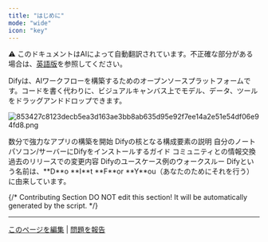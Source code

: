 ```yaml
---
title: "はじめに"
mode: "wide"
icon: "key"
---
```


<Note> ⚠️ このドキュメントはAIによって自動翻訳されています。不正確な部分がある場合は、[英語版](/en/documentation/pages/getting-started/introduction)を参照してください。</Note>


Difyは、AIワークフローを構築するためのオープンソースプラットフォームです。コードを書く代わりに、ビジュアルキャンバス上でモデル、データ、ツールをドラッグアンドドロップできます。

![853427c8123decb5ea3d163ae3bb8ab635d95e92f7ee14a2e51e54df06e94fd8.png](/images/853427c8123decb5ea3d163ae3bb8ab635d95e92f7ee14a2e51e54df06e94fd8.png)

<CardGroup cols={3}>
  <Card title="クイックスタート" icon="play" href="en/getting-started/quick-start">
    数分で強力なアプリの構築を開始
  </Card>
  <Card title="概念" icon="highlighter" iconType="regular" href="en/guides/workflow/key-concepts">
    Difyの核となる構成要素の説明
  </Card>
  <Card title="インストール" icon="arrow-down-to-line" href="en/getting-started/install-self-hosted/docker-compose">
    自分のノートパソコン/サーバーにDifyをインストールするガイド
  </Card>
  <Card title="フォーラム" icon="message" href="https://discord.gg/FngNHpbcY7">
    コミュニティとの情報交換
  </Card>
  <Card title="変更履歴" icon="bell" href="https://github.com/langgenius/dify/releases">
    過去のリリースでの変更内容
  </Card>
  <Card title="例" icon="lightbulb" href="en/workshop/basic/build-ai-image-generation-app">
    Difyのユースケース例のウォークスルー
  </Card>
</CardGroup>

<Info>
  Difyという名前は、**D**o **I**t **F**or **Y**ou（あなたのためにそれを行う）に由来しています。
</Info>

{/*
Contributing Section
DO NOT edit this section!
It will be automatically generated by the script.
*/}

---

[このページを編集](https://github.com/langgenius/dify-docs/edit/main/en/introduction.mdx) | [問題を報告](https://github.com/langgenius/dify-docs/issues/new?template=docs.yml)